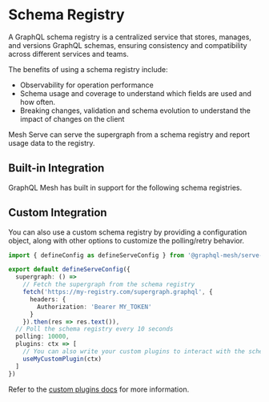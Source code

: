 # Schema Registry


A GraphQL schema registry is a centralized service that stores, manages, and versions GraphQL
schemas, ensuring consistency and compatibility across different services and teams.

The benefits of using a schema registry include:

- Observability for operation performance
- Schema usage and coverage to understand which fields are used and how often.
- Breaking changes, validation and schema evolution to understand the impact of changes on the
  client

Mesh Serve can serve the supergraph from a schema registry and report usage data to the registry.

## Built-in Integration

GraphQL Mesh has built in support for the following schema registries.

<Cards>
  <Cards.Card arrow title="GraphQL Hive" href="/v1/serve/schema-registry/hive" />
  <Cards.Card arrow title="Apollo GraphOS" href="/v1/serve/schema-registry/graphos" />
</Cards>

## Custom Integration

You can also use a custom schema registry by providing a configuration object, along with other
options to customize the polling/retry behavior.

```ts filename="mesh.config.ts"
import { defineConfig as defineServeConfig } from '@graphql-mesh/serve-cli'

export default defineServeConfig({
  supergraph: () =>
    // Fetch the supergraph from the schema registry
    fetch('https://my-registry.com/supergraph.graphql', {
      headers: {
        Authorization: 'Bearer MY_TOKEN'
      }
    }).then(res => res.text()),
  // Poll the schema registry every 10 seconds
  polling: 10000,
  plugins: ctx => [
    // You can also write your custom plugins to interact with the schema registry
    useMyCustomPlugin(ctx)
  ]
})
```

Refer to the [custom plugins docs](/v1/serve/features/custom-plugins) for more information.
